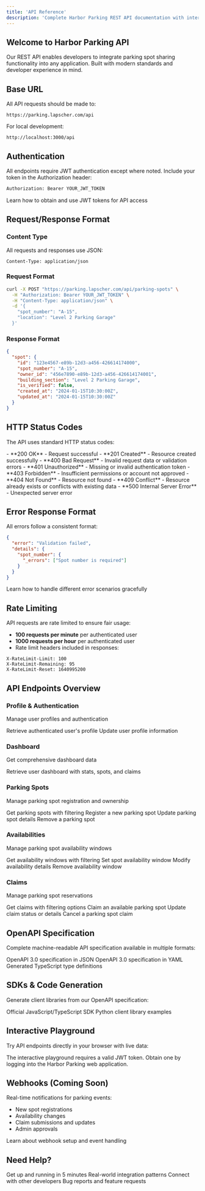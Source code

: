 ```yaml
---
title: 'API Reference'
description: 'Complete Harbor Parking REST API documentation with interactive examples'
---
```


## Welcome to Harbor Parking API

Our REST API enables developers to integrate parking spot sharing functionality into any application. Built with modern standards and developer experience in mind.

## Base URL

All API requests should be made to:

```
https://parking.lapscher.com/api
```

For local development:
```
http://localhost:3000/api
```

## Authentication

All endpoints require JWT authentication except where noted. Include your token in the Authorization header:

```bash
Authorization: Bearer YOUR_JWT_TOKEN
```

<Card title="Get Started with Authentication" icon="key" href="/authentication">
  Learn how to obtain and use JWT tokens for API access
</Card>

## Request/Response Format

### Content Type
All requests and responses use JSON:
```
Content-Type: application/json
```

### Request Format
```bash
curl -X POST "https://parking.lapscher.com/api/parking-spots" \
  -H "Authorization: Bearer YOUR_JWT_TOKEN" \
  -H "Content-Type: application/json" \
  -d '{
    "spot_number": "A-15",
    "location": "Level 2 Parking Garage"
  }'
```

### Response Format
```json
{
  "spot": {
    "id": "123e4567-e89b-12d3-a456-426614174000",
    "spot_number": "A-15",
    "owner_id": "456e7890-e89b-12d3-a456-426614174001",
    "building_section": "Level 2 Parking Garage",
    "is_verified": false,
    "created_at": "2024-01-15T10:30:00Z",
    "updated_at": "2024-01-15T10:30:00Z"
  }
}
```

## HTTP Status Codes

The API uses standard HTTP status codes:

<AccordionGroup>
  <Accordion title="2xx Success">
    - **200 OK** - Request successful
    - **201 Created** - Resource created successfully
  </Accordion>
  
  <Accordion title="4xx Client Errors">
    - **400 Bad Request** - Invalid request data or validation errors
    - **401 Unauthorized** - Missing or invalid authentication token
    - **403 Forbidden** - Insufficient permissions or account not approved
    - **404 Not Found** - Resource not found
    - **409 Conflict** - Resource already exists or conflicts with existing data
  </Accordion>
  
  <Accordion title="5xx Server Errors">
    - **500 Internal Server Error** - Unexpected server error
  </Accordion>
</AccordionGroup>

## Error Response Format

All errors follow a consistent format:

```json
{
  "error": "Validation failed",
  "details": {
    "spot_number": {
      "_errors": ["Spot number is required"]
    }
  }
}
```

<Card title="Error Handling Guide" icon="triangle-exclamation" href="/guides/errors">
  Learn how to handle different error scenarios gracefully
</Card>

## Rate Limiting

API requests are rate limited to ensure fair usage:

- **100 requests per minute** per authenticated user
- **1000 requests per hour** per authenticated user
- Rate limit headers included in responses:

```http
X-RateLimit-Limit: 100
X-RateLimit-Remaining: 95
X-RateLimit-Reset: 1640995200
```

## API Endpoints Overview

### Profile & Authentication
Manage user profiles and authentication

<CardGroup cols={2}>
  <Card title="Get Profile" icon="user" href="/api-reference/profile/get-profile">
    Retrieve authenticated user's profile
  </Card>
  <Card title="Update Profile" icon="user-pen" href="/api-reference/profile/update-profile">
    Update user profile information
  </Card>
</CardGroup>

### Dashboard
Get comprehensive dashboard data

<Card title="Get Dashboard" icon="gauge-high" href="/api-reference/dashboard/get-dashboard">
  Retrieve user dashboard with stats, spots, and claims
</Card>

### Parking Spots
Manage parking spot registration and ownership

<CardGroup cols={2}>
  <Card title="List Spots" icon="list" href="/api-reference/parking-spots/list-spots">
    Get parking spots with filtering
  </Card>
  <Card title="Create Spot" icon="plus" href="/api-reference/parking-spots/create-spot">
    Register a new parking spot
  </Card>
  <Card title="Update Spot" icon="pen" href="/api-reference/parking-spots/update-spot">
    Update parking spot details
  </Card>
  <Card title="Delete Spot" icon="trash" href="/api-reference/parking-spots/delete-spot">
    Remove a parking spot
  </Card>
</CardGroup>

### Availabilities
Manage parking spot availability windows

<CardGroup cols={2}>
  <Card title="List Availabilities" icon="list" href="/api-reference/availabilities/list-availabilities">
    Get availability windows with filtering
  </Card>
  <Card title="Create Availability" icon="plus" href="/api-reference/availabilities/create-availability">
    Set spot availability window
  </Card>
  <Card title="Update Availability" icon="pen" href="/api-reference/availabilities/update-availability">
    Modify availability details
  </Card>
  <Card title="Delete Availability" icon="trash" href="/api-reference/availabilities/delete-availability">
    Remove availability window
  </Card>
</CardGroup>

### Claims
Manage parking spot reservations

<CardGroup cols={2}>
  <Card title="List Claims" icon="list" href="/api-reference/claims/list-claims">
    Get claims with filtering options
  </Card>
  <Card title="Create Claim" icon="plus" href="/api-reference/claims/create-claim">
    Claim an available parking spot
  </Card>
  <Card title="Update Claim" icon="pen" href="/api-reference/claims/update-claim">
    Update claim status or details
  </Card>
  <Card title="Delete Claim" icon="trash" href="/api-reference/claims/delete-claim">
    Cancel a parking spot claim
  </Card>
</CardGroup>

## OpenAPI Specification

Complete machine-readable API specification available in multiple formats:

<CardGroup cols={3}>
  <Card title="JSON Format" icon="code" href="/openapi.json">
    OpenAPI 3.0 specification in JSON
  </Card>
  <Card title="YAML Format" icon="file-code" href="/openapi.yaml">
    OpenAPI 3.0 specification in YAML
  </Card>
  <Card title="TypeScript Types" icon="code" href="/types/api.ts">
    Generated TypeScript type definitions
  </Card>
</CardGroup>

## SDKs & Code Generation

Generate client libraries from our OpenAPI specification:

<CardGroup cols={2}>
  <Card title="JavaScript/TypeScript" icon="js" href="/sdks/javascript">
    Official JavaScript/TypeScript SDK
  </Card>
  <Card title="Python" icon="python" href="/sdks/python">
    Python client library examples
  </Card>
</CardGroup>

## Interactive Playground

Try API endpoints directly in your browser with live data:

<Note>
The interactive playground requires a valid JWT token. Obtain one by logging into the Harbor Parking web application.
</Note>

## Webhooks (Coming Soon)

Real-time notifications for parking events:

- New spot registrations
- Availability changes
- Claim submissions and updates
- Admin approvals

<Card title="Webhook Documentation" icon="webhook" href="/guides/webhooks">
  Learn about webhook setup and event handling
</Card>

## Need Help?

<CardGroup cols={2}>
  <Card title="Quickstart Guide" icon="rocket" href="/quickstart">
    Get up and running in 5 minutes
  </Card>
  <Card title="Code Examples" icon="code" href="/examples/common-workflows">
    Real-world integration patterns
  </Card>
  <Card title="Community Support" icon="comments" href="https://github.com/ylapscher/harbor-parking/discussions">
    Connect with other developers
  </Card>
  <Card title="Report Issues" icon="bug" href="https://github.com/ylapscher/harbor-parking/issues">
    Bug reports and feature requests
  </Card>
</CardGroup>